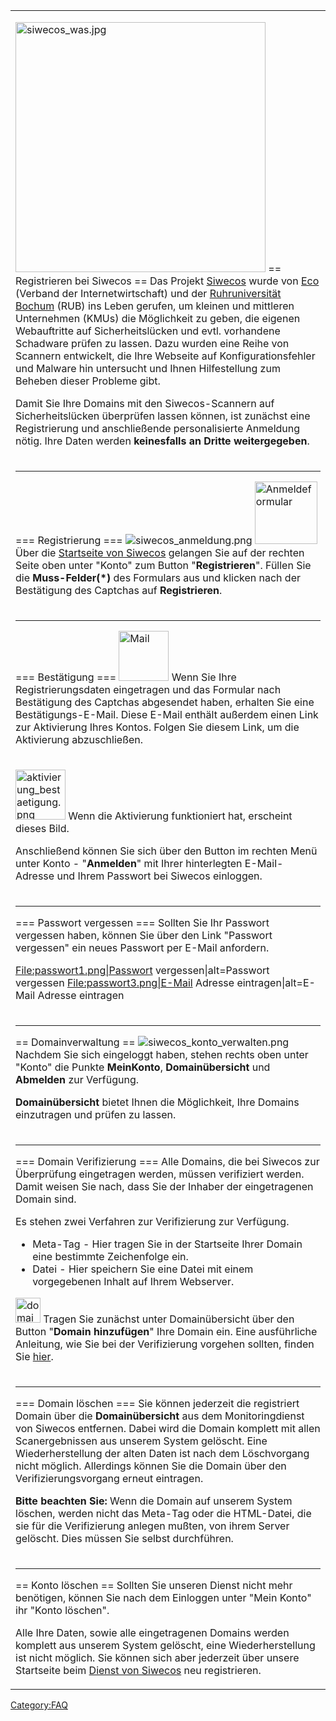 {|
|-
|
[[File:siwecos_was.jpg|right|400px]]
<!--
- - - - - - - - - - - - - - - - - - - - - - - - - - - - -
-
-
-->== Registrieren bei Siwecos  ==<!--
-
-
- - - - - - - - - - - - - - - - - - - - - - - - - - - -->
Das Projekt [https://siwecos.de Siwecos] wurde von [https://www.eco.de/ Eco] (Verband der Internetwirtschaft) und der [http://www.ruhr-uni-bochum.de/ Ruhruniversität Bochum] (RUB) ins Leben gerufen, um kleinen und mittleren Unternehmen (KMUs) die Möglichkeit zu geben, die eigenen Webauftritte auf Sicherheitslücken und evtl. vorhandene Schadware prüfen zu lassen. Dazu wurden eine Reihe von Scannern entwickelt, die Ihre Webseite auf Konfigurationsfehler und Malware hin untersucht und Ihnen Hilfestellung zum Beheben dieser Probleme gibt.

Damit Sie Ihre Domains mit den Siwecos-Scannern auf Sicherheitslücken überprüfen lassen können, ist zunächst eine Registrierung und anschließende personalisierte Anmeldung nötig. Ihre Daten werden '''keinesfalls an Dritte weitergegeben'''.
|-
|
---------------------------------------------------------
<!--
- - - - - - - - - - - - - - - - - - - - - - - - - - - - -
-
-
-->=== Registrierung ===<!--
-
-
- - - - - - - - - - - - - - - - - - - - - - - - - - - -->
[[File:siwecos_anmeldung.png|left]] [[File:Anmeldedaten.png|thumb|100px|Anmeldeformular]]
Über die [https://siwecos.de/ Startseite von Siwecos] gelangen Sie auf der rechten Seite oben unter "Konto" zum Button "'''Registrieren'''". Füllen Sie  die '''Muss-Felder(*)''' des Formulars aus und klicken nach der Bestätigung des Captchas auf '''Registrieren'''. 
|-
|
---------------------------------------------------------
<!--
- - - - - - - - - - - - - - - - - - - - - - - - - - - - -
-
-
-->=== Bestätigung ===<!--
-
-
- - - - - - - - - - - - - - - - - - - - - - - - - - - -->
[[File:siwecos_email_bestaetigung.jpg|thumb|left|80px|Mail]]
Wenn Sie Ihre Registrierungsdaten eingetragen und das Formular nach Bestätigung des Captchas abgesendet haben, erhalten Sie eine Bestätigungs-E-Mail. Diese E-Mail enthält außerdem einen Link zur Aktivierung Ihres Kontos. Folgen Sie diesem Link, um die Aktivierung abzuschließen.
|-
|
[[File:aktivierung_bestaetigung.png|left|thumb|80px]]
Wenn die Aktivierung funktioniert hat, erscheint dieses Bild.

Anschließend können Sie sich über den Button im rechten Menü unter Konto - "'''Anmelden'''" mit Ihrer hinterlegten E-Mail-Adresse und Ihrem Passwort bei Siwecos einloggen.
|-
|
---------------------------------------------------------
<!--
- - - - - - - - - - - - - - - - - - - - - - - - - - - - -
-
-
-->=== Passwort vergessen ===<!--
-
-
- - - - - - - - - - - - - - - - - - - - - - - - - - - -->
Sollten Sie Ihr Passwort vergessen haben, können Sie über den Link "Passwort vergessen" ein neues Passwort per E-Mail anfordern.
<gallery mode="packed-overlay">
File:passwort1.png|Passwort vergessen|alt=Passwort vergessen
File:passwort3.png|E-Mail Adresse eintragen|alt=E-Mail Adresse eintragen
</gallery>
|-
|
---------------------------------------------------------
<!--
- - - - - - - - - - - - - - - - - - - - - - - - - - - - -
-
-
-->== Domainverwaltung ==<!--
-
-
- - - - - - - - - - - - - - - - - - - - - - - - - - - -->
[[File:siwecos_konto_verwalten.png|left]]
Nachdem Sie sich eingeloggt haben, stehen rechts oben unter "Konto" die Punkte '''MeinKonto''', '''Domainübersicht''' und '''Abmelden''' zur Verfügung.

'''Domainübersicht''' bietet Ihnen die Möglichkeit, Ihre Domains einzutragen und prüfen zu lassen.
|-
|
---------------------------------------------------------
<!--
- - - - - - - - - - - - - - - - - - - - - - - - - - - - -
-
-
-->=== Domain Verifizierung ===<!--
-
-
- - - - - - - - - - - - - - - - - - - - - - - - - - - -->
Alle Domains, die bei Siwecos zur Überprüfung eingetragen werden, müssen verifiziert werden. Damit weisen Sie nach, dass Sie der Inhaber der eingetragenen Domain sind.

Es stehen zwei Verfahren zur Verifizierung zur Verfügung.

* Meta-Tag - Hier tragen Sie in der Startseite Ihrer Domain eine bestimmte Zeichenfolge ein.
* Datei - Hier speichern Sie eine Datei mit einem vorgegebenen Inhalt auf Ihrem Webserver. 

[[File:domain_hinzufuegen2.jpg|thumb|left|40px]]
Tragen Sie zunächst unter Domainübersicht über den Button "'''Domain hinzufügen'''" Ihre Domain ein. Eine ausführliche Anleitung, wie Sie bei der Verifizierung vorgehen sollten, finden Sie [[Domain-Verifizierung/DE|hier]].
|-
|
---------------------------------------------------------
<!--
- - - - - - - - - - - - - - - - - - - - - - - - - - - - -
-
-
-->=== Domain löschen ===<!--
-
-
- - - - - - - - - - - - - - - - - - - - - - - - - - - -->
Sie können jederzeit die registriert Domain über die '''Domainübersicht''' aus dem Monitoringdienst von Siwecos entfernen. Dabei wird die Domain komplett mit allen Scanergebnissen aus unserem System gelöscht. Eine Wiederherstellung der alten Daten ist nach dem Löschvorgang nicht möglich. Allerdings können Sie die Domain über den Verifizierungsvorgang erneut eintragen.

'''Bitte beachten Sie:''' Wenn die Domain auf unserem System löschen, werden nicht das Meta-Tag oder die HTML-Datei, die sie für die Verifizierung anlegen mußten, von ihrem Server gelöscht. Dies müssen Sie selbst durchführen.
|-
|
---------------------------------------------------------
<!--
- - - - - - - - - - - - - - - - - - - - - - - - - - - - -
-
-
-->== Konto löschen ==<!--
-
-
- - - - - - - - - - - - - - - - - - - - - - - - - - - -->
Sollten Sie unseren Dienst nicht mehr benötigen, können Sie nach dem Einloggen unter "Mein Konto" ihr "Konto löschen".

Alle Ihre Daten, sowie alle eingetragenen Domains werden komplett aus unserem System gelöscht, eine Wiederherstellung ist nicht möglich. Sie können sich aber jederzeit über unsere Startseite beim [https://siwecos.de Dienst von Siwecos] neu registrieren.
|}


[[Category:FAQ]]
